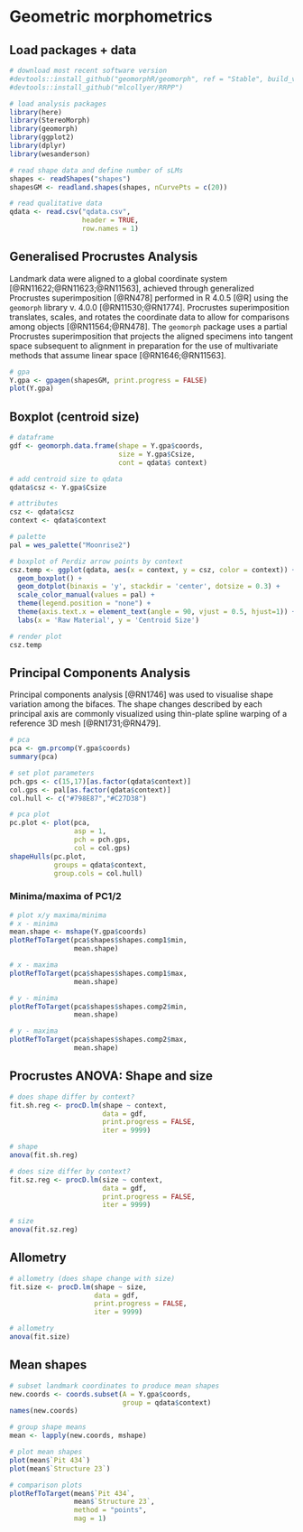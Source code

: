 # Geometric morphometrics

## Load packages + data
```r
# download most recent software version
#devtools::install_github("geomorphR/geomorph", ref = "Stable", build_vignettes = TRUE)
#devtools::install_github("mlcollyer/RRPP")

# load analysis packages
library(here)
library(StereoMorph)
library(geomorph)
library(ggplot2)
library(dplyr)
library(wesanderson)

# read shape data and define number of sLMs
shapes <- readShapes("shapes")
shapesGM <- readland.shapes(shapes, nCurvePts = c(20))

# read qualitative data
qdata <- read.csv("qdata.csv",
                  header = TRUE,
                  row.names = 1)
```

## Generalised Procrustes Analysis

Landmark data were aligned to a global coordinate system [@RN11622;@RN11623;@RN11563], achieved through generalized Procrustes superimposition [@RN478] performed in R 4.0.5 [@R] using the `geomorph` library v. 4.0.0 [@RN11530;@RN1774]. Procrustes superimposition translates, scales, and rotates the coordinate data to allow for comparisons among objects [@RN11564;@RN478]. The `geomorph` package uses a partial Procrustes superimposition that projects the aligned specimens into tangent space subsequent to alignment in preparation for the use of multivariate methods that assume linear space [@RN1646;@RN11563].

```r
# gpa
Y.gpa <- gpagen(shapesGM, print.progress = FALSE)
plot(Y.gpa)
```

## Boxplot (centroid size)

```r
# dataframe
gdf <- geomorph.data.frame(shape = Y.gpa$coords,
                           size = Y.gpa$Csize,
                           cont = qdata$ context)

# add centroid size to qdata
qdata$csz <- Y.gpa$Csize

# attributes
csz <- qdata$csz
context <- qdata$context

# palette
pal = wes_palette("Moonrise2")

# boxplot of Perdiz arrow points by context
csz.temp <- ggplot(qdata, aes(x = context, y = csz, color = context)) +
  geom_boxplot() +
  geom_dotplot(binaxis = 'y', stackdir = 'center', dotsize = 0.3) +
  scale_color_manual(values = pal) +
  theme(legend.position = "none") +
  theme(axis.text.x = element_text(angle = 90, vjust = 0.5, hjust=1)) +
  labs(x = 'Raw Material', y = 'Centroid Size')

# render plot
csz.temp
```

## Principal Components Analysis

Principal components analysis [@RN1746] was used to visualise shape variation among the bifaces. The shape changes described by each principal axis are commonly visualized using thin-plate spline warping of a reference 3D mesh [@RN1731;@RN479].

```r
# pca
pca <- gm.prcomp(Y.gpa$coords)
summary(pca)

# set plot parameters
pch.gps <- c(15,17)[as.factor(qdata$context)]
col.gps <- pal[as.factor(qdata$context)]
col.hull <- c("#798E87","#C27D38")

# pca plot
pc.plot <- plot(pca,
                asp = 1,
                pch = pch.gps,
                col = col.gps)
shapeHulls(pc.plot,
           groups = qdata$context,
           group.cols = col.hull)
```

### Minima/maxima of PC1/2

```r
# plot x/y maxima/minima
# x - minima
mean.shape <- mshape(Y.gpa$coords)
plotRefToTarget(pca$shapes$shapes.comp1$min, 
                mean.shape)

# x - maxima
plotRefToTarget(pca$shapes$shapes.comp1$max, 
                mean.shape)

# y - minima
plotRefToTarget(pca$shapes$shapes.comp2$min, 
                mean.shape)

# y - maxima
plotRefToTarget(pca$shapes$shapes.comp2$max, 
                mean.shape)
```

## Procrustes ANOVA: Shape and size

```r
# does shape differ by context?
fit.sh.reg <- procD.lm(shape ~ context,
                       data = gdf,
                       print.progress = FALSE,
                       iter = 9999)

# shape
anova(fit.sh.reg)

# does size differ by context?
fit.sz.reg <- procD.lm(size ~ context,
                       data = gdf,
                       print.progress = FALSE,
                       iter = 9999)

# size
anova(fit.sz.reg)
```

## Allometry

```r
# allometry (does shape change with size)
fit.size <- procD.lm(shape ~ size,
                     data = gdf,
                     print.progress = FALSE,
                     iter = 9999)

# allometry
anova(fit.size)
```

## Mean shapes

```r
# subset landmark coordinates to produce mean shapes
new.coords <- coords.subset(A = Y.gpa$coords,
                            group = qdata$context)
names(new.coords)

# group shape means
mean <- lapply(new.coords, mshape)

# plot mean shapes
plot(mean$`Pit 434`)
plot(mean$`Structure 23`)

# comparison plots
plotRefToTarget(mean$`Pit 434`,
                mean$`Structure 23`,
                method = "points",
                mag = 1)
```
